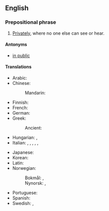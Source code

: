 ==English==

===Prepositional phrase===
{{en-PP}}

# [[privately|Privately]], where no one else can see or hear.

====Antonyms====
* [[in public]]

====Translations====
{{trans-top|privately}}
* Arabic: {{t|ar|بِخَصُوصِيَّة}}
* Chinese:
*: Mandarin: {{t+|cmn|私下|tr=sīxià}}
* Finnish: {{t+|fi|yksityisesti}}
* French: {{t+|fr|en privé}}
* German: {{t+|de|unter vier Augen}}
* Greek:
*: Ancient: {{t|grc|[[κατά|κατ']] [[ἴδιος|ἰδίαν]]}}
* Hungarian: {{t+|hu|bizalmasan}}, {{t+|hu|négyszemközt}}
* Italian: {{t|it|in privato}}, {{t+|it|privatamente}}, {{t|it|fra noi}}, {{t|it|in confidenza}}, {{t+|it|inter nos}}, {{t|it|a quattr'occhi}}
{{trans-mid}}
* Japanese: {{t|ja|非公式に|tr=hikōshiki ni|sc=Jpan}}
* Korean: {{t|ko|은밀히|sc=Kore}}
* Latin: {{t|la|prīvātim}}
* Norwegian:
*: Bokmål: {{t+|nb|under fire øyne}}, {{t|nb|i enerom}}
*: Nynorsk: {{t|nn|under fire auge}}, {{t|nn|i einrom}}
* Portuguese: {{t|pt|em privado}}
* Spanish: {{t|es|en privado}}
* Swedish: {{t+|sv|i enrum}}, {{t|sv|mellan fyra ögon}}
{{trans-bottom}}